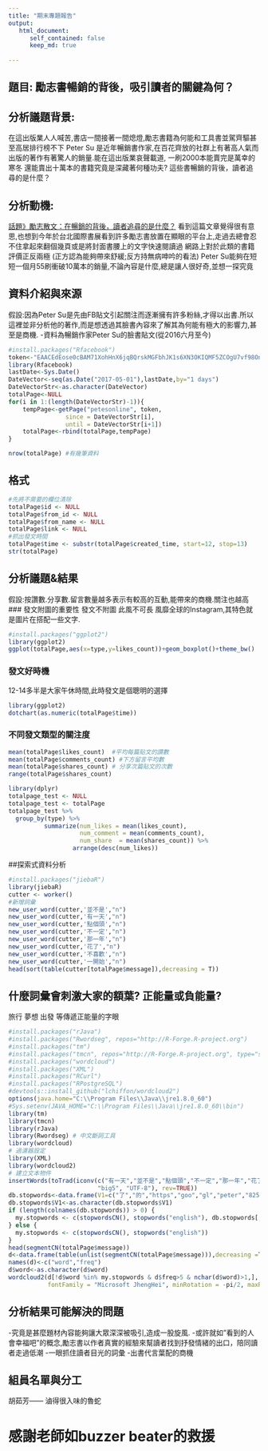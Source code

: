 ```yaml
---
title: "期末專題報告"
output:
   html_document:
      self_contained: false
      keep_md: true
       
---
```


## 題目: 勵志書暢銷的背後，吸引讀者的關鍵為何？

## 分析議題背景:
在這出版業人人喊苦,書店一間接著一間熄燈,勵志書籍為何能和工具書並駕齊驅甚至高居排行榜不下 
Peter Su 是近年暢銷書作家,在百花齊放的社群上有著高人氣而出版的著作有著驚人的銷量.能在這出版業哀聲載道, 一刷2000本能賣完是萬幸的寒冬 還能賣出十萬本的書籍究竟是深藏著何種功夫?
這些書暢銷的背後，讀者追尋的是什麼？

## 分析動機:
[話題》勵志散文：在暢銷的背後，讀者追尋的是什麼？](http://www.openbook.org.tw/article/20170225-249) 看到這篇文章覺得很有意思,也想到今年於台北國際書展看到許多勵志書放置在顯眼的平台上,走過去總會忍不住拿起來翻個幾頁或是將封面書腰上的文字快速閱讀過 
網路上對於此類的書籍評價正反兩極 (正方認為能夠帶來舒緩;反方持無病呻吟的看法) 
Peter Su能夠在短短一個月55刷衝破10萬本的銷量,不論內容是什麼,總是讓人很好奇,並想一探究竟

## 資料介紹與來源
假設:因為Peter Su是先由FB貼文引起關注而逐漸擁有許多粉絲,才得以出書.所以這裡並非分析他的著作,而是想透過其臉書內容來了解其為何能有極大的影響力,甚至是商機.
  -資料為暢銷作家Peter Su的臉書貼文(從2016六月至今)
```r
#install.packages("Rfacebook")  
token<-"EAACEdEose0cBAM71XohHnX6jqBQrskMGFbhJK1s6XN3OKIQMF5ZCOgU7vf98OnSqviFuZC5QdOGlejiIGD9TshvsRGiAhtUKSznTAfYSTECCaIgcsjYhkkKd4DE6NaXtPQTLKio7Wprg9ZAPeVnxlg4ag8QZA7tTUUogUJZCGGcN65gxpuhj7caiJeZAPYscUZD" #access token 
library(Rfacebook) 
lastDate<-Sys.Date() 
DateVector<-seq(as.Date("2017-05-01"),lastDate,by="1 days")  
DateVectorStr<-as.character(DateVector)
totalPage<-NULL
for(i in 1:(length(DateVectorStr)-1)){
    tempPage<-getPage("petesonline", token,
                since = DateVectorStr[i],
                until = DateVectorStr[i+1])
    totalPage<-rbind(totalPage,tempPage)
}
```
```r
nrow(totalPage) #有幾筆資料
```

## 格式
```r
#先將不需要的欄位清除
totalPage$id <- NULL
totalPage$from_id <- NULL
totalPage$from_name <- NULL
totalPage$link <- NULL
#抓出發文時間
totalPage$time <- substr(totalPage$created_time, start=12, stop=13) 
str(totalPage)
```

## 分析議題&結果
假設:按讚數.分享數.留言數量越多表示有較高的互動,能帶來的商機.關注也越高
### 發文附圖的重要性
發文不附圖 此風不可長
風靡全球的Instagram,其特色就是圖片在搭配一些文字.
```r
#install.packages("ggplot2")
library(ggplot2)
ggplot(totalPage,aes(x=type,y=likes_count))+geom_boxplot()+theme_bw() 
```

### 發文好時機
12-14多半是大家午休時間,此時發文是個聰明的選擇
```r
library(ggplot2)
dotchart(as.numeric(totalPage$time))
```

### 不同發文類型的關注度
```r
mean(totalPage$likes_count)  #平均每篇貼文的讚數
mean(totalPage$comments_count) #下方留言平均數
mean(totalPage$shares_count) # 分享次篇貼文的次數
range(totalPage$shares_count)

library(dplyr)
totalpage_test <- NULL
totalpage_test <- totalPage
totalpage_test %>% 
  group_by(type) %>%   
          summarize(num_likes = mean(likes_count),
                    num_comment = mean(comments_count),
                    num_share  = mean(shares_count)) %>%
                  arrange(desc(num_likes))
```
##探索式資料分析
```r
#install.packages("jiebaR")
library(jiebaR)
cutter <- worker()
#新增詞彙
new_user_word(cutter,'並不是',"n")
new_user_word(cutter,'有一天',"n")
new_user_word(cutter,'點個頭',"n")
new_user_word(cutter,'不一定',"n")
new_user_word(cutter,'那一年',"n")
new_user_word(cutter,'花了',"n")
new_user_word(cutter,'不喜歡',"n")
new_user_word(cutter,'一開始',"n")
head(sort(table(cutter[totalPage$message]),decreasing = T))
```
##  什麼詞彙會刺激大家的額葉? 正能量或負能量?
旅行 夢想 出發 等傳遞正能量的字眼
```r
#install.packages("rJava")
#install.packages("Rwordseg", repos="http://R-Forge.R-project.org")
#install.packages("tm")
#install.packages("tmcn", repos="http://R-Forge.R-project.org", type="source")
#install.packages("wordcloud")
#install.packages("XML")
#install.packages("RCurl")
#install.packages("RPostgreSQL")
#devtools::install_github("lchiffon/wordcloud2")
options(java.home="C:\\Program Files\\Java\\jre1.8.0_60")
#Sys.setenv(JAVA_HOME="C:\\Program Files\\Java\\jre1.8.0_60\\bin")
library(tm)
library(tmcn)
library(rJava)
library(Rwordseg) # 中文斷詞工具
library(wordcloud)
# 過濾器設定
library(XML)
library(wordcloud2)
# 建立文本物件
insertWords(toTrad(iconv(c("有一天","並不是","點個頭","不一定","那一年","花了","不喜歡","一開始"),
                         "big5", "UTF-8"), rev=TRUE))
db.stopwords<-data.frame(V1=c("了","的","https","goo","gl","peter","825","30","要","那就","com","tw","00"))
db.stopwords$V1<-as.character(db.stopwords$V1)
if (length(colnames(db.stopwords)) > 0) {
  my.stopwords <- c(stopwordsCN(), stopwords("english"), db.stopwords[,1])
} else {
  my.stopwords <- c(stopwordsCN(), stopwords("english"))
}
head(segmentCN(totalPage$message))
d<-data.frame(table(unlist(segmentCN(totalPage$message))),decreasing =T)
names(d)<-c("word","freq")
d$word<-as.character(d$word)
wordcloud2(d[!d$word %in% my.stopwords & d$freq>5 & nchar(d$word)>1,], 
           fontFamily = "Microsoft JhengHei", minRotation = -pi/2, maxRotation = -pi/2)
```


## 分析結果可能解決的問題
-究竟是甚麼題材內容能夠讓大眾深深被吸引,造成一股旋風.
  -或許就如"看到的人會幸福吧"的概念,勵志書以作者真實的經驗來幫讀者找到抒發情緒的出口，陪同讀者走過低潮
  -一眼抓住讀者目光的詞彙
  -出書代言葉配的商機 


## 組員名單與分工
胡茹芳—— 滷得很入味的魯蛇

# 感謝老師如buzzer beater的救援